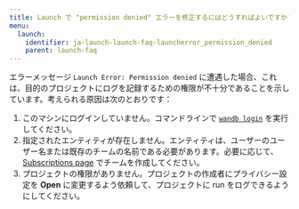 ```yaml
---
title: Launch で "permission denied" エラーを修正するにはどうすればよいですか？
menu:
  launch:
    identifier: ja-launch-launch-faq-launcherror_permission_denied
    parent: launch-faq
---
```


エラーメッセージ `Launch Error: Permission denied` に遭遇した場合、これは、目的のプロジェクトにログを記録するための権限が不十分であることを示しています。考えられる原因は次のとおりです：

1. このマシンにログインしていません。コマンドラインで [`wandb login`](/ja/models/ref/cli/wandb-login) を実行してください。
2. 指定されたエンティティが存在しません。エンティティは、ユーザーのユーザー名または既存のチームの名前である必要があります。必要に応じて、[Subscriptions page](https://app.wandb.ai/billing) でチームを作成してください。
3. プロジェクトの権限がありません。プロジェクトの作成者にプライバシー設定を **Open** に変更するよう依頼して、プロジェクトに run をログできるようにしてください。